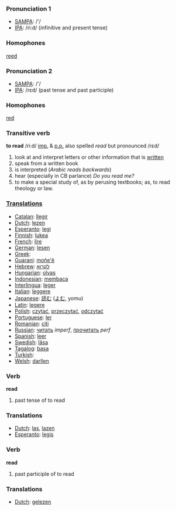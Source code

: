 === Pronunciation 1===
*[[w:SAMPA|SAMPA]]: /'/
*[[w:IPA|IPA]]: /ri:d/ (infinitive and present tense)

=== Homophones ===

[[reed]]

=== Pronunciation 2===
*[[w:SAMPA|SAMPA]]: /'/
*[[w:IPA|IPA]]: /rεd/ (past tense and past participle)

=== Homophones ===

[[red]]

=== Transitive verb ===
'''to read''' /ri:d/ [[imp.]] & [[p.p.]] also spelled ''read'' but pronounced /rεd/

#look at and interpret letters or other information that is [[written]]
#speak from a written book
#is interpreted (''Arabic reads backwards'')
#hear (especially in CB parlance) ''Do you read me?''
#to make a special study of, as by perusing textbooks; as, to read theology or law.

===[[Translation]]s===
*[[Catalan]]: [[llegir]]
*[[Dutch]]: [[lezen]]
*[[Esperanto]]: [[legi]]
*[[Finnish]]: [[lukea]]
*[[French]]: [[lire]]
*[[German]]: [[lesen]]
*[[Greek]]: [[]]
*[[Guaraní]]: [[moñe'ẽ]]
*[[Hebrew]]: [[לקרוא]]
*[[Hungarian]]: [[olvas]]
*[[Indonesian]]: [[baca|membaca]]
*[[Interlingua]]: [[leger]]
*[[Italian]]: [[leggere]]
*[[Japanese]]: [[読む]] ([[よむ]], yomu)
*[[Latin]]: [[legere]]
*[[Polish]]: [[czytać]], [[przeczytać]], [[odczytać]] 
*[[Portuguese]]: [[ler]]
*[[Romanian]]: [[citi]]
*[[Russian]]: [[читать]] ''imperf'', [[прочитать]] ''perf''
*[[Spanish]]: [[leer]]
*[[Swedish]]: [[läsa]]
*[[Tagalog]]: [[basa]]
*[[Turkish]]: [[]]
*[[Welsh]]: [[darllen]]

=== Verb ===

'''read'''

# past tense of to read

=== Translations ===
*[[Dutch]]: [[las]], [[lazen]]
*[[Esperanto]]: [[legis]]

=== Verb ===

'''read'''

# past participle of to read

=== Translations ===
*[[Dutch]]: [[gelezen]]